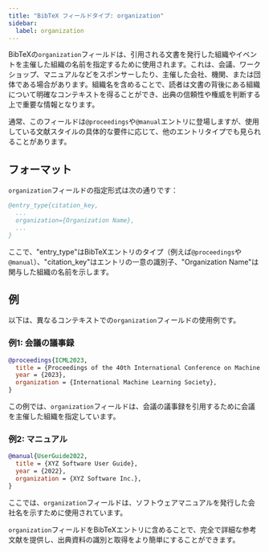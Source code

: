 ```yaml
---
title: "BibTeX フィールドタイプ: organization"
sidebar:
  label: organization
---
```



BibTeXの`organization`フィールドは、引用される文書を発行した組織やイベントを主催した組織の名前を指定するために使用されます。これは、会議、ワークショップ、マニュアルなどをスポンサーしたり、主催した会社、機関、または団体である場合があります。組織名を含めることで、読者は文書の背後にある組織について明確なコンテキストを得ることができ、出典の信頼性や権威を判断する上で重要な情報となります。

<CiteDrive />

通常、このフィールドは`@proceedings`や`@manual`エントリに登場しますが、使用している文献スタイルの具体的な要件に応じて、他のエントリタイプでも見られることがあります。

## フォーマット

`organization`フィールドの指定形式は次の通りです：

```bibtex
@entry_type{citation_key,
  ...
  organization={Organization Name},
  ...
}
```

ここで、"entry_type"はBibTeXエントリのタイプ（例えば`@proceedings`や`@manual`）、"citation_key"はエントリの一意の識別子、"Organization Name"は関与した組織の名前を示します。

## 例

以下は、異なるコンテキストでの`organization`フィールドの使用例です。

### 例1: 会議の議事録

```bibtex
@proceedings{ICML2023,
  title = {Proceedings of the 40th International Conference on Machine Learning},
  year = {2023},
  organization = {International Machine Learning Society},
}
```

この例では、`organization`フィールドは、会議の議事録を引用するために会議を主催した組織を指定しています。

### 例2: マニュアル

```bibtex
@manual{UserGuide2022,
  title = {XYZ Software User Guide},
  year = {2022},
  organization = {XYZ Software Inc.},
}
```

ここでは、`organization`フィールドは、ソフトウェアマニュアルを発行した会社名を示すために使用されています。

`organization`フィールドをBibTeXエントリに含めることで、完全で詳細な参考文献を提供し、出典資料の識別と取得をより簡単にすることができます。
